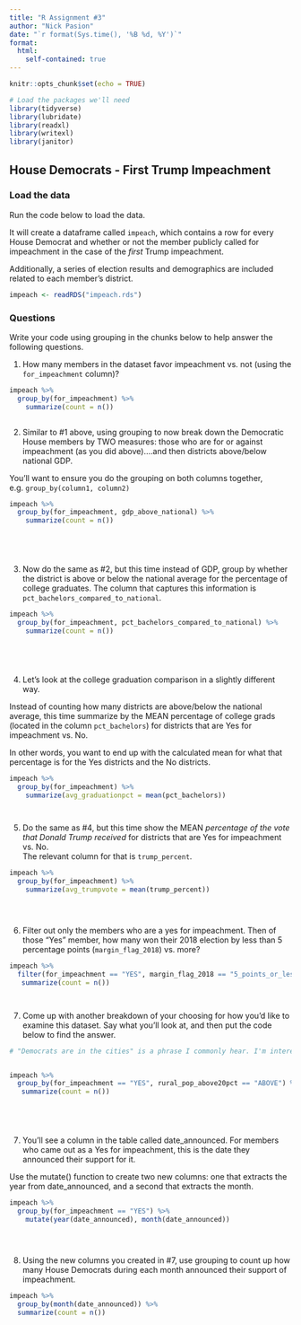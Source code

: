 ```yaml
---
title: "R Assignment #3"
author: "Nick Pasion"
date: "`r format(Sys.time(), '%B %d, %Y')`"
format:
  html:
    self-contained: true
---
```


```r
knitr::opts_chunk$set(echo = TRUE)

# Load the packages we'll need
library(tidyverse)
library(lubridate)
library(readxl)
library(writexl)
library(janitor)

```

## House Democrats - First Trump Impeachment

### Load the data

Run the code below to load the data.

It will create a dataframe called `impeach`, which contains a row for every House Democrat and whether or not the member publicly called for impeachment in the case of the *first* Trump impeachment.

Additionally, a series of election results and demographics are included related to each member's district.

```r

impeach <- readRDS("impeach.rds")


```

### Questions

Write your code using grouping in the chunks below to help answer the following questions.

1)  How many members in the dataset favor impeachment vs. not (using the `for_impeachment` column)?

```r


impeach %>%
  group_by(for_impeachment) %>%
    summarize(count = n())  



```

2)  Similar to #1 above, using grouping to now break down the Democratic House members by TWO measures: those who are for or against impeachment (as you did above)....and then districts above/below national GDP.  
  
You'll want to ensure you do the grouping on both columns together, e.g. `group_by(column1, column2)`

```r



impeach %>%
  group_by(for_impeachment, gdp_above_national) %>%
    summarize(count = n())  






```

3)  Now do the same as #2, but this time instead of GDP, group by whether the district is above or below the national average for the percentage of college graduates. The column that captures this information is `pct_bachelors_compared_to_national`.

```r



impeach %>%
  group_by(for_impeachment, pct_bachelors_compared_to_national) %>%
    summarize(count = n())  






```

4)  Let's look at the college graduation comparison in a slightly different way.  
  
Instead of counting how many districts are above/below the national average, this time summarize by the MEAN percentage of college grads (located in the column `pct_bachelors`) for districts that are Yes for impeachment vs. No.  
  
In other words, you want to end up with the calculated mean for what that percentage is for the Yes districts and the No districts.

```r



impeach %>%
  group_by(for_impeachment) %>%
    summarize(avg_graduationpct = mean(pct_bachelors))




```

5)  Do the same as #4, but this time show the MEAN *percentage of the vote that Donald Trump received* for districts that are Yes for impeachment vs. No.  
The relevant column for that is `trump_percent`.

```r




impeach %>%
  group_by(for_impeachment) %>%
    summarize(avg_trumpvote = mean(trump_percent))





```

6)  Filter out only the members who are a yes for impeachment. Then of those "Yes" member, how many won their 2018 election by less than 5 percentage points (`margin_flag_2018`) vs. more?

```r

  

impeach %>%
  filter(for_impeachment == "YES", margin_flag_2018 == "5_points_or_less") %>%
   summarize(count = n())




```

7)  Come up with another breakdown of your choosing for how you'd like to examine this dataset. Say what you'll look at, and then put the code below to find the answer.

```r

  
# "Democrats are in the cities" is a phrase I commonly hear. I'm interested in seeing how democrats, who have a large rural population, voted for impeachment / and see how rural populations affect outcome. So if they voted for impeachment and have a large rural population.


impeach %>%
  group_by(for_impeachment == "YES", rural_pop_above20pct == "ABOVE") %>%
   summarize(count = n())






```

7)  You'll see a column in the table called date_announced. For members who came out as a Yes for impeachment, this is the date they announced their support for it.  
  
Use the mutate() function to create two new columns: one that extracts the year from date_announced, and a second that extracts the month.

```r

  

impeach %>%
  group_by(for_impeachment == "YES") %>%
    mutate(year(date_announced), month(date_announced))





```

8) Using the new columns you created in #7, use grouping to count up how many House Democrats during each month announced their support of impeachment.

```r

  
impeach %>%
  group_by(month(date_announced)) %>%
  summarize(count = n())






```



